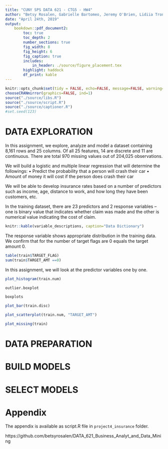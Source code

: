 ```yaml
---
title: "CUNY SPS DATA 621 - CTG5 - HW4"
author: "Betsy Rosalen, Gabrielle Bartomeo, Jeremy O'Brien, Lidiia Tronina, Rose Koh"
date: "April 24th, 2019"
output:
    bookdown::pdf_document2:
        toc: true
        toc_depth: 2
        number_sections: true
        fig_width: 8
        fig_height: 6
        fig_caption: true
        includes:  
            in_header: ./source/figure_placement.tex
        highlight: haddock
        df_print: kable
---
```


```r
knitr::opts_chunk$set(tidy = FALSE, echo=FALSE, message=FALSE, warning=FALSE)
chooseCRANmirror(graphics=FALSE, ind=1)
source("./source/libs.R")
source("./source/script.R")
source("./source/captioner.R")
#set.seed(123)
```

\newpage

# DATA EXPLORATION

In this assignment, we explore, analyze and model a dataset containing 8,161 rows and 25 columns.  Of all 25 features, 14 are discrete and 11 are continuous.  There are total 970 missing values out of 204,025 observations.

We will build a logistic and multiple linear regression that will determine the followings:
•	Predict the probability that a person will crash their car
•	Amount of money it will cost if the person does crash their car

We will be able to develop insurance rates based on a number of predictors such as income, age, distance to work, and how long they have been customers, etc.

In the training dataset, there are 23 predictors and 2 response variables – one is binary value that indicates whether claim was made and the other is numerical value indicating the cost of claim.

```r
knitr::kable(variable_descriptions, caption="Data Dictionary")
```

The response variable shows appropriate distribution in the training data.  We confirm that for the number of target flags are 0 equals the target amount 0.

```r
table(train$TARGET_FLAG)
sum(train$TARGET_AMT ==0)
```

In this assignment, we will look at the predictor variables one by one.



```r
plot_histogram(train.num)
```

```r
outlier.boxplot
```

```r
boxplots
```

```r
plot_bar(train.disc)
```


```r
plot_scatterplot(train.num, "TARGET_AMT")
```

```r
plot_missing(train)
```

\newpage


# DATA PREPARATION

\newpage


# BUILD MODELS

\newpage


# SELECT MODELS

\newpage


# Appendix

The appendix is available as script.R file in `project4_insurance` folder.

https://github.com/betsyrosalen/DATA_621_Business_Analyt_and_Data_Mining

```
```